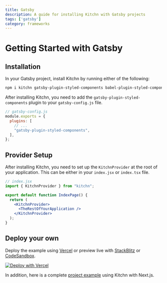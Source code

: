 ```yaml
---
title: Gatsby
description: A guide for installing Kitchn with Gatsby projects
tags: ['gatsby']
category: frameworks
---
```



# Getting Started with Gatsby

## Installation
In your Gatsby project, install Kitchn by running either of the following:


```sh npm2yarn
npm i kitchn gatsby-plugin-styled-components babel-plugin-styled-components --save
```

After installing Kitchn, you need to add the `gatsby-plugin-styled-components` plugin to your `gatsby-config.js` file.

```js
// gatsby-config.js
module.exports = {
  plugins: [
    // ...
    "gatsby-plugin-styled-components",
  ],
};
```

## Provider Setup

After installing Kitchn, you need to set up the `KitchnProvider` at the root 
of your application. This can be either in your `index.jsx` or `index.tsx` file.

```jsx
// index.jsx
import { KitchnProvider } from "kitchn";

export default function IndexPage() {
  return (
    <KitchnProvider>
      <TheRestOfYourApplication />
    </KitchnProvider>
  );
}
```

## Deploy your own

Deploy the example using [Vercel](https://vercel.com/new/clone?repository-url=https://github.com/tonightpass/kitchn/tree/master/examples/gatsby-typescript&project-name=kitchn-gatsby&repository-name=kitchn-gatsby) or preview live with [StackBlitz](https://stackblitz.com/github/tonightpass/kitchn/tree/master/examples/gatsby-typescript) or [CodeSandbox](https://codesandbox.io/s/github/tonightpass/kitchn/tree/master/examples/gatsby-typescript).

[![Deploy with Vercel](https://vercel.com/button)](https://vercel.com/new/clone?repository-url=https://github.com/tonightpass/kitchn/tree/master/examples/gatsby-typescript&project-name=kitchn-gatsby&repository-name=kitchn-gatsby)

In addition, here is a complete [project example](https://github.com/tonightpass/kitchn/tree/master/examples/gatsby-typescript) using Kitchn with Next.js.
